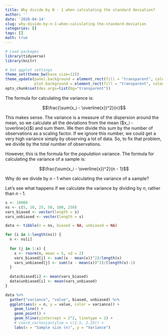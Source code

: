 ```yaml
---
title: Why divide by N - 1 when calculating the standard deviation?
author: ''
date: '2020-04-14'
slug: why-divide-by-n-1-when-calculating-the-standard-deviation
categories: []
tags: []
math: true
---
```


```r
# Load packages
library(tidyverse)
library(knitr)

# Set ggplot settings
theme_set(theme_bw(base_size=12))
theme_update(panel.background = element_rect(fill = "transparent", colour = NA),
             plot.background = element_rect(fill = "transparent", colour = NA))
opts_chunk$set(dev.args=list(bg="transparent"))
```


The formula for calculating the variance is:

$$\frac{\sum(x_i - \overline{x})^2}{n}$$

This makes sense. The variance is a measure of the dispersion around the mean, so we calculate all the deviations from the mean ($x_i - \overline{x}$) and sum them. We then divide this sum by the number of observations as a scaling factor. If we ignore this number, we could get a very high variance simply by observing a lot of data. So, to fix that problem, we divide by the total number of observations.

However, this is the formula for the *population* variance. The formula for calculating the variance of a sample is:

$$\frac{\sum(x_i - \overline{x})^2}{n - 1}$$

Why do we divide by *n* - 1 when calculating the variance of a sample?

Let's see what happens if we calculate the variance by dividing by *n*, rather than *n* - 1.

```r
s <- 10000
ns <- c(5, 10, 25, 50, 100, 250)
vars_biased <- vector(length = s)
vars_unbiased <- vector(length = s)

data <- tibble(n = ns, biased = NA, unbiased = NA)

for (i in 1:length(ns)) {
  n <- ns[i]
  
  for (j in 1:s) {
    x <- rnorm(n, mean = 5, sd = 2)
    vars_biased[j] <- sum((x - mean(x))^2)/length(x)
    vars_unbiased[j] <- sum((x - mean(x))^2)/(length(x)-1)
  }
  
  data$biased[i] <- mean(vars_biased)
  data$unbiased[i] <- mean(vars_unbiased)
}

data %>%
  gather("variance", "value", biased, unbiased) %>%
  ggplot(aes(x = n, y = value, color = variance)) +
    geom_line() +
    geom_point() +
    geom_hline(yintercept = 2^2, linetype = 2) +
    # coord_cartesian(ylim = c(1.5, 2.25)) +
    labs(x = "Sample size (n)", y = "Variance")
```